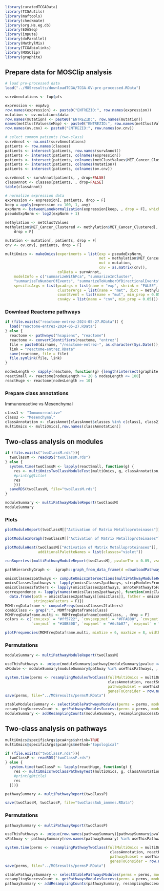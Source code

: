 
```r
library(curatedTCGAData)
library(TCGAutils)
library(maftools)
library(checkmate)
library(org.Hs.eg.db)
library(EDASeq)
library(impute)
library(doParallel)
library(MethylMix)
library(TCGAbiolinks)
library(MOSClip)
library(graphite)
```

## Prepare data for MOSClip analysis

```r
# load pre-processed data
load("../MOSresults/downloadTCGA/TCGA-OV-pre-processed.RData")
```

```r
survAnnotations <- fup$pfs

expression <- expAvg
row.names(expression) <- paste0("ENTREZID:", row.names(expression))
mutation <- ov.mutations$data
row.names(mutation) <- paste0("ENTREZID:", row.names(mutation))
names(metClustValues$eMap) <- paste0("ENTREZID:", row.names(metClustValues$eMap))
row.names(ov.cnv) <- paste0("ENTREZID:", row.names(ov.cnv))
```

```r
# select common patients (two-class)
survAnnot <- na.omit(survAnnotations)
patients <- row.names(classes)
patients <- intersect(patients, row.names(survAnnot))
patients <- intersect(patients, colnames(expression))
patients <- intersect(patients, colnames(metClustValues$MET_Cancer_Clustered))
patients <- intersect(patients, colnames(mutation))
patients <- intersect(patients, colnames(ov.cnv))

survAnnot <- survAnnot[patients, , drop=FALSE]
classAnnot <- classes[patients, , drop=FALSE]
table(classAnnot)
```


```r
# normalize expression data
expression <- expression[, patients, drop = F]
keep = apply(expression >= 100, 1, any)
expNorm <- betweenLaneNormalization(expression[keep, , drop = F], which = "upper")
pseudoExpNorm <- log2(expNorm + 1)

methylation <- metClustValues
methylation$MET_Cancer_Clustered <- methylation$MET_Cancer_Clustered[, patients, 
    drop = F]

mutation <- mutation[, patients, drop = F]
cnv <- ov.cnv[, patients, drop = F]
```

```r
multiOmics <- makeOmics(experiments = list(exp = pseudoExpNorm, 
                                           met = methylation$MET_Cancer_Clustered, 
                                           mut = mutation, 
                                           cnv = as.matrix(cnv)), 
                        colData = survAnnot,
    modelInfo = c("summarizeWithPca", "summarizeInCluster", 
    "summarizeToNumberOfEvents", "summarizeToNumberOfDirectionalEvents"), 
    specificArgs = list(pcaArgs = list(name = "exp", shrink = "FALSE", method = "sparse", maxPCs = 3),
                        clusterArgs = list(name = "met", dict = methylation$eMap, max_cluster_number = 3), 
                        countEvent = list(name = "mut", min_prop = 0.05), 
                        cnvAgv = list(name = "cnv", min_prop = 0.05)))
```

### Download Reactome pathways

```r
if (file.exists("reactome-entrez-2024-05-27.RData")) {
  load("reactome-entrez-2024-05-27.RData")
} else {
  reactome <- pathways("hsapiens", "reactome")
  reactome <- convertIdentifiers(reactome, "entrez")
  file = paste0(dirname, "/reactome-entrez-", as.character(Sys.Date()), ".RData")
  link = "reactome-entrez.RData"
  save(reactome, file = file)
  file.symlink(file, link)
}

nodesLength <- sapply(reactome, function(g) {length(intersect(graphite::nodes(g), row.names(pseudoExpNorm)))})
reactSmall <- reactome[nodesLength >= 20 & nodesLength <= 100]
reactHuge <- reactome[nodesLength >= 10]
```

### Prepare class annotations
Immunoreactive vs Mesenchymal

```r
class1 <- "Immunoreactive"
class2 <- "Mesenchymal"
classAnnotation <- classAnnot[classAnnot$classes %in% c(class1, class2), , drop=FALSE]
multiOmics <- multiOmics[,row.names(classAnnotation)]
```


## Two-class analysis on modules

```r
if (file.exists("twoClassM.rds")){
  twoClassM <- readRDS("twoClassM.rds")
} else { 
  system.time(twoClassM <- lapply(reactSmall, function(g) {
    res <- multiOmicsTwoClassModuleTest(multiOmics, g, classAnnotation, useTheseGenes = row.names(pseudoExpNorm))
    #print(g@title)
    res
    }))
  saveRDS(twoClassM, file="twoClassM.rds")
}

moduleSummary <- multiPathwayModuleReport(twoClassM)
moduleSummary
```

### Plots

```r
plotModuleReport(twoClassM[["Activation of Matrix Metalloproteinases"]])
```

```r
plotModuleInGraph(twoClassM[["Activation of Matrix Metalloproteinases"]], reactSmall, 3)
```


```r
plotModuleHeat(twoClassM[["Activation of Matrix Metalloproteinases"]], 3, additionalAnnotations = classAnnotation, 
               additionalPaletteNames = list(classes="violet"))
```

```r
runSupertest(multiPathwayModuleReport(twoClassM), pvalueThr = 0.05, zscoreThr = 0.05, excludeColumns = c("pathway", "module"))
```

```r
pathHierarchyGraph <-  igraph::graph_from_data_frame(d =downloadPathwayRelationFromReactome(), directed = TRUE)

omicsClasses2pathways <- computeOmicsIntersections(multiPathwayModuleReport(twoClassM), pvalueThr = 0.05, zscoreThr = 0.05, excludeColumns = c("pathway", "module"))
omicsClasses2pathways <- lapply(omicsClasses2pathways, stripModulesFromPathways)
omicsClasses2fathers <- lapply(omicsClasses2pathways, annotePathwayToFather, graphiteDB = reactome, hierarchy = pathHierarchyGraph)
correspondence <- lapply(names(omicsClasses2pathways), function(omicClass) {
  data.frame(path = omicsClasses2pathways[[omicClass]], father = omicsClasses2fathers[[omicClass]], 
             stringsAsFactors = F)})
MOMfreqDataframe <- computeFreqs(omicsClasses2fathers)
combiClass <- grep(";", MOMfreqDataframe$class)
MOMfreqDataframe.multi <- MOMfreqDataframe[combiClass, , drop = F]
colors <- c(`cnv;exp` = "#ff5722", `cnv;exp;met` = "#FFAB00", `cnv;met` = "#A5F037", 
            `cnv;mut` = "#30B30D", `exp;met` = "#6c5b07", `exp;mut` = "#A200AD", `met;mut` = "#01B7BF")

plotFrequencies(MOMfreqDataframe.multi, minSize = 6, maxSize = 8, width = 10, manualColors = colors, lineSize = 1)
```

### Permutations

```r
moduleSummary <- multiPathwayModuleReport(twoClassM)

useThisPathways <- unique(moduleSummary$pathway[moduleSummary$pvalue <= 0.05])
sModule <- moduleSummary[moduleSummary$pathway %in% useThisPathways, , drop = T]

system.time(perms <- resamplingModulesTwoClass(fullMultiOmics = multiOmics, 
                                               classAnnotation, reactSmall, nperm = 100, 
                                               pathwaySubset = useThisPathways, 
                                               genesToConsider = row.names(pseudoExpNorm)))
save(perms, file="../MOSresults/permsM.RData")

stableModulesSummary <- selectStablePathwaysModules(perms = perms, moduleSummary = sModule, success = 80)
resamplingSuccessCount <- getPathwaysModulesSuccess(perms = perms, moduleSummary = sModule)
moduleSummary <- addResamplingCounts(moduleSummary, resamplingSuccessCount)
```

## Two-class analysis on pathways

```r
multiOmics@specificArgs$pcaArgs$shrink=TRUE
multiOmics@specificArgs$pcaArgs$method="topological"

if (file.exists("twoClassP.rds")){
  twoClassP <- readRDS("twoClassP.rds")
} else {
  system.time(twoClassP <- lapply(reactHuge, function(g) {
    res <- multiOmicsTwoClassPathwayTest(multiOmics, g, classAnnotation, useTheseGenes = row.names(pseudoExpNorm))
    #print(g@title)
    res
  }))}

pathwaySummary <- multiPathwayReport(twoClassP)
```

```r
save(twoClassM, twoClassP, file="twoClassSub_immmes.RData")
```

### Permutations

```r
pathwaySummary <- multiPathwayReport(twoClassP)

useThisPathways <- unique(row.names(pathwaySummary)[pathwaySummary$pvalue <= 0.05])
sPathway <- pathwaySummary[row.names(pathwaySummary) %in% useThisPathways, , drop = T]

system.time(perms <- resamplingPathwayTwoClass(fullMultiOmics = multiOmics, 
                                                classAnnotation, reactHuge, nperm = 1, 
                                                pathwaySubset = useThisPathways, 
                                                genesToConsider = row.names(pseudoExpNorm)))
save(perms, file="../MOSresults/permsP.RData")

stablePathwaysSummary <- selectStablePathwaysModules(perms = perms, moduleSummary = sPathway, success = 80)
resamplingSuccessCount <- getPathwaysModulesSuccess(perms = perms, moduleSummary = sPathway)
pathwaySummary <- addResamplingCounts(pathwaySummary, resamplingSuccessCount)
```